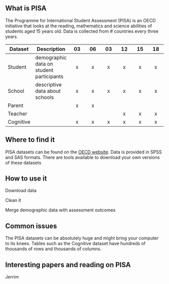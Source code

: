 ## What is PISA

The Programme for International Student Assessment (PISA) is an OECD initiative that looks at the reading, mathematics and science abilities of students aged 15 years old. Data is collected from \# countries every three years.

| Dataset   | Description                              | 03  | 06  | 03  | 12  | 15  | 18  |
|---------|-------------------|:-------:|:-------:|:-------:|:-------:|:-------:|:-------:|
| Student   | demographic data on student participants |  x  |  x  |  x  |  x  |  x  |  x  |
| School    | descriptive data about schools           |  x  |  x  |  x  |  x  |  x  |  x  |
| Parent    |                                          |  x  |  x  |     |     |     |     |
| Teacher   |                                          |     |     |     |  x  |  x  |  x  |
| Cognitive |                                          |  x  |  x  |  x  |  x  |  x  |  x  |

## Where to find it

PISA datasets can be found on the [OECD website](https://www.oecd.org/pisa/data/). Data is provided in SPSS and SAS formats. There are tools available to download your own versions of these datasets

## How to use it

Download data

Clean it

Merge demographic data with assessment outcomes

## Common issues

The PISA datasets can be absolutely huge and might bring your computer to its knees. Tables such as the Cognitive dataset have hundreds of thousands of rows and thousands of columns. 

## Interesting papers and reading on PISA


Jerrim
